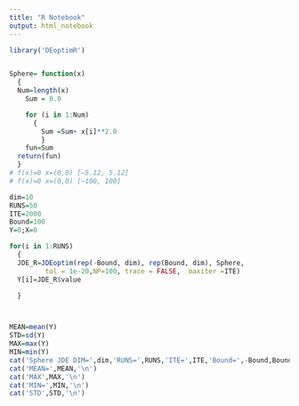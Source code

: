 ---
title: "R Notebook"
output: html_notebook
---
```{r}
library('DEoptimR')


Sphere= function(x)
  {
  Num=length(x)
	Sum = 0.0

	for (i in 1:Num)
	  {
		Sum =Sum+ x[i]**2.0
		}
	fun=Sum
  return(fun)
  }
# f(x)=0 x=(0,0) [−5.12, 5.12]
# f(x)=0 x=(0,0) [−100, 100]

dim=10
RUNS=50
ITE=2000
Bound=100
Y=0;X=0

for(i in 1:RUNS)
  {
  JDE_R=JDEoptim(rep(-Bound, dim), rep(Bound, dim), Sphere,
         tol = 1e-20,NP=100, trace = FALSE,  maxiter =ITE)
  Y[i]=JDE_R$value

  }



MEAN=mean(Y)
STD=sd(Y)
MAX=max(Y)
MIN=min(Y)
cat('Sphere JDE DIM=',dim,'RUNS=',RUNS,'ITE=',ITE,'Bound=',-Bound,Bound,'\n')
cat('MEAN=',MEAN,'\n')
cat('MAX',MAX,'\n')
cat('MIN=',MIN,'\n')
cat('STD',STD,'\n')


```






